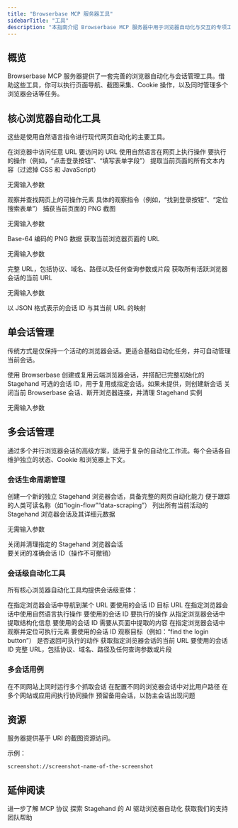 ```yaml
---
title: "Browserbase MCP 服务器工具"
sidebarTitle: "工具"
description: "本指南介绍 Browserbase MCP 服务器中用于浏览器自动化与交互的专项工具。"
---
```


## 概览

Browserbase MCP 服务器提供了一套完善的浏览器自动化与会话管理工具。借助这些工具，你可以执行页面导航、截图采集、Cookie 操作，以及同时管理多个浏览器会话等任务。

## 核心浏览器自动化工具

这些是使用自然语言指令进行现代网页自动化的主要工具。

<Accordion title="browserbase_stagehand_navigate">
在浏览器中访问任意 URL

<ParamField path="url" type="string" required>
  要访问的 URL
</ParamField>
</Accordion>

<Accordion title="browserbase_stagehand_act">
使用自然语言在网页上执行操作

<ParamField path="action" type="string" required>
  要执行的操作（例如，“点击登录按钮”、“填写表单字段”）
</ParamField>

</Accordion>

<Accordion title="browserbase_stagehand_extract">
提取当前页面的所有文本内容（过滤掉 CSS 和 JavaScript）

<Info>无需输入参数</Info>
</Accordion>

<Accordion title="browserbase_stagehand_observe">
观察并查找网页上的可操作元素

<ParamField path="instruction" type="string" required>
  具体的观察指令（例如，“找到登录按钮”、“定位搜索表单”）
</ParamField>

</Accordion>

<Accordion title="browserbase_screenshot">
捕获当前页面的 PNG 截图

<Info>无需输入参数</Info>

<ResponseField name="image" type="string">
  Base-64 编码的 PNG 数据
</ResponseField>
</Accordion>

<Accordion title="browserbase_stagehand_get_url">
获取当前浏览器页面的 URL

<Info>无需输入参数</Info>

<ResponseField name="url" type="string">
  完整 URL，包括协议、域名、路径以及任何查询参数或片段
</ResponseField>
</Accordion>

<Accordion title="browserbase_stagehand_get_all_urls">
获取所有活跃浏览器会话的当前 URL

<Info>无需输入参数</Info>

<ResponseField name="sessionUrls" type="object">
  以 JSON 格式表示的会话 ID 与其当前 URL 的映射
</ResponseField>
</Accordion>

## 单会话管理

传统方式是仅保持一个活动的浏览器会话。更适合基础自动化任务，并可自动管理当前会话。

<Accordion title="browserbase_session_create">
使用 Browserbase 创建或复用云端浏览器会话，并搭配已完整初始化的 Stagehand

<ParamField path="sessionId" type="string">
  可选的会话 ID，用于复用或指定会话。如果未提供，则创建新会话
</ParamField>

</Accordion>

<Accordion title="browserbase_session_close">
关闭当前 Browserbase 会话、断开浏览器连接，并清理 Stagehand 实例

<Info>无需输入参数</Info>

</Accordion>

## 多会话管理

通过多个并行浏览器会话的高级方案，适用于复杂的自动化工作流。每个会话各自维护独立的状态、Cookie 和浏览器上下文。

### 会话生命周期管理

<Accordion title="multi_browserbase_stagehand_session_create">
创建一个新的独立 Stagehand 浏览器会话，具备完整的网页自动化能力

<ParamField path="name" type="string">
  便于跟踪的人类可读名称（如“login-flow”“data-scraping”）
</ParamField>
</Accordion>

<Accordion title="multi_browserbase_stagehand_session_list">
列出所有当前活动的 Stagehand 浏览器会话及其详细元数据

<Info>无需输入参数</Info>

</Accordion>

<Accordion title="multi_browserbase_stagehand_session_close">
关闭并清理指定的 Stagehand 浏览器会话

<ParamField path="sessionId" type="string" required>
  要关闭的准确会话 ID（操作不可撤销）
</ParamField>
</Accordion>

### 会话级自动化工具

所有核心浏览器自动化工具均提供会话级变体：

<Accordion title="multi_browserbase_stagehand_navigate_session">
在指定浏览器会话中导航到某个 URL

<ParamField path="sessionId" type="string" required>
  要使用的会话 ID
</ParamField>

<ParamField path="url" type="string" required>
  目标 URL
</ParamField>
</Accordion>

<Accordion title="multi_browserbase_stagehand_act_session">
在指定浏览器会话中使用自然语言执行操作

<ParamField path="sessionId" type="string" required>
  要使用的会话 ID
</ParamField>

<ParamField path="action" type="string" required>
  要执行的操作
</ParamField>

</Accordion>

<Accordion title="multi_browserbase_stagehand_extract_session">
从指定浏览器会话中提取结构化信息

<ParamField path="sessionId" type="string" required>
  要使用的会话 ID
</ParamField>

<ParamField path="instruction" type="string" required>
  需要从页面中提取的内容
</ParamField>
</Accordion>

<Accordion title="multi_browserbase_stagehand_observe_session">
在指定浏览器会话中观察并定位可执行元素

<ParamField path="sessionId" type="string" required>
  要使用的会话 ID
</ParamField>

<ParamField path="instruction" type="string" required>
  观察目标（例如：“find the login button”）
</ParamField>

<ParamField path="returnAction" type="boolean">
  是否返回可执行的动作
</ParamField>
</Accordion>

<Accordion title="multi_browserbase_stagehand_get_url_session">
获取指定浏览器会话的当前 URL

<ParamField path="sessionId" type="string" required>
  要使用的会话 ID
</ParamField>

<ResponseField name="url" type="string">
  完整 URL，包括协议、域名、路径及任何查询参数或片段
</ResponseField>
</Accordion>

### 多会话用例

<CardGroup cols={2}>
  <Card title="Parallel Data Collection" icon="globe">
    在不同网站上同时运行多个抓取会话
  </Card>
  
  <Card title="A/B Testing" icon="flask">
    在配置不同的浏览器会话中对比用户路径
  </Card>
  
  <Card title="Cross-Site Operations" icon="link">
    在多个网站或应用间执行协同操作
  </Card>
  
  <Card title="Backup Sessions" icon="shield">
    预留备用会话，以防主会话出现问题
  </Card>
</CardGroup>

## 资源

<Card title="Screenshot Resources" icon="camera">
  服务器提供基于 URI 的截图资源访问。

  示例：
  ```
  screenshot://screenshot-name-of-the-screenshot
  ```

</Card>

## 延伸阅读

<CardGroup cols={3}>
<Card title="Model Context Protocol (MCP) 文档" icon="book" href="https://modelcontextprotocol.io/introduction">
进一步了解 MCP 协议
</Card>

<Card title="Stagehand 文档" icon="robot" href="https://docs.stagehand.dev/">
探索 Stagehand 的 AI 驱动浏览器自动化
</Card>

<Card title="支持" icon="headset" href="mailto:support@browserbase.com">
获取我们的支持团队帮助
</Card>
</CardGroup>